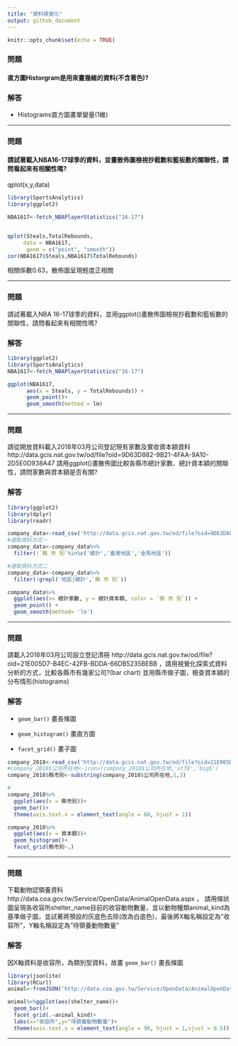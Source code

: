---
title: "資料視覺化"
output: github_document
---

```{r setup, include=FALSE}
knitr::opts_chunk$set(echo = TRUE)
```

### 問題

#### 直方圖Historgram是用來畫幾維的資料(不含著色)?

### 解答

- Histograms直方圖畫單變量(1維)

<hr>


### 問題

#### 請試著載入NBA16-17球季的資料，並畫散佈圖檢視抄截數和籃板數的關聯性，請問看起來有相關性嗎?

qplot(x,y,data)
```{r }

library(SportsAnalytics)
library(ggplot2) 

NBA1617<-fetch_NBAPlayerStatistics("16-17")


qplot(Steals,TotalRebounds, 
     data = NBA1617,
      geom = c("point", "smooth"))
cor(NBA1617$Steals,NBA1617$TotalRebounds)
```
相關係數0.63，散佈圖呈現輕度正相關

<hr>


### 問題

請試著載入NBA 16-17球季的資料，並用ggplot()畫散佈圖檢視抄截數和籃板數的關聯性，請問看起來有相關性嗎?

### 解答

```{r }
library(ggplot2)
library(SportsAnalytics)
NBA1617<-fetch_NBAPlayerStatistics("16-17")

ggplot(NBA1617, 
      aes(x = Steals, y = TotalRebounds)) + 
      geom_point()+
      geom_smooth(method = lm)
```

<hr>

### 問題

請從開放資料載入2018年03月公司登記現有家數及實收資本額資料
http://data.gcis.nat.gov.tw/od/file?oid=9D63D882-9B21-4FAA-9A10-2D5E0D938A47 請用ggplot()畫散佈圖比較各縣市總計家數、總計資本額的關聯性，請問家數與資本額是否有關?

### 解答

```{r }
library(ggplot2)
library(dplyr)
library(readr)

company_data<-read_csv('http://data.gcis.nat.gov.tw/od/file?oid=9D63D882-9B21-4FAA-9A10-2D5E0D938A47')
#選取資料方式一
company_data<-company_data%>%
  filter(!`縣 市 別`%in%c('總計','臺灣地區','金馬地區'))

#選取資料方式二
company_data<-company_data%>%
  filter(!grepl('地區|總計',`縣 市 別`))

company_data%>%
  ggplot(aes(x= 總計家數, y = 總計資本額, color = `縣 市 別`)) +
  geom_point() +
  geom_smooth(method= 'lm')
```

<hr>

### 問題

請載入2018年03月公司設立登記清冊
http://data.gcis.nat.gov.tw/od/file?oid=21E005D7-B4EC-42FB-BDDA-66DB5235BEBB ，請用視覺化探索式資料分析的方式，比較各縣市有幾家公司?(bar chart)
並用縣市做子圖，檢查資本額的分布情形(histograms)

### 解答

- ```geom_bar()``` 畫長條圖

- ```geom_histogram()``` 畫直方圖

- ```facet_grid()```     畫子圖

```{r }
company_2018<-read_csv('http://data.gcis.nat.gov.tw/od/file?oid=21E005D7-B4EC-42FB-BDDA-66DB5235BEBB')
#company_2018$公司所在地<-iconv(company_2018$公司所在地,'utf8','big5')
company_2018$縣市別<-substring(company_2018$公司所在地,1,3)

#
company_2018%>% 
  ggplot(aes(x = 縣市別))+
  geom_bar()+
  theme(axis.text.x = element_text(angle = 60, hjust = 1))

company_2018%>% 
  ggplot(aes(x = 資本額))+
  geom_histogram()+
  facet_grid(縣市別~.)
```

<hr>

### 問題

下載動物認領養資料http://data.coa.gov.tw/Service/OpenData/AnimalOpenData.aspx ，
請用條狀圖呈現各收容所shelter_name目前的收容動物數量，並以動物種類animal_kind為基準做子圖，並試著將預設的灰底色去除(改為白底色)，最後將X軸名稱設定為”收容所”，Y軸名稱設定為”待領養動物數量”

### 解答

因X軸資料是收容所，為類別型資料，故畫 ```geom_bar()``` 畫長條圖


```{r }
library(jsonlite)
library(RCurl)
animal<-fromJSON('http://data.coa.gov.tw/Service/OpenData/AnimalOpenData.aspx')

animal%>%ggplot(aes(shelter_name))+
  geom_bar()+
  facet_grid(.~animal_kind)+
  labs(x="收容所",y="待領養動物數量")+
  theme(axis.text.x = element_text(angle = 90, hjust = 1,vjust = 0.5))
```

<hr>
